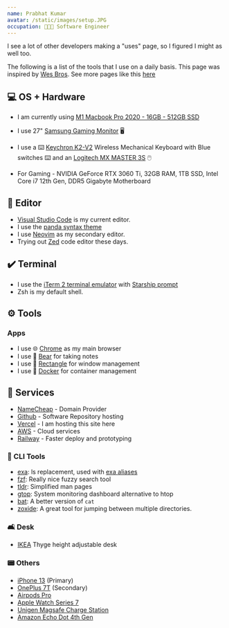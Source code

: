```yaml
---
name: Prabhat Kumar
avatar: /static/images/setup.JPG
occupation: 🧑🏻‍💻 Software Engineer
---
```


I see a lot of other developers making a "uses" page, so I figured I might as well too.

The following is a list of the tools that I use on a daily basis. This page
was inspired by [Wes Bros](https://wesbos.com/uses). See more pages like this [here](https://uses.tech)

## 💻 OS + Hardware

- I am currently using [M1 Macbook Pro 2020 - 16GB - 512GB SSD](https://www.apple.com/in/shop/buy-mac/macbook-pro/13-inch-macbook-pro)
- I use 27" [Samsung Gaming Monitor](https://www.samsung.com/in/monitors/gaming/odyssey-g7-27-inch-240hz-1ms-curved-lc27g75tqswxxl/) 🖥️
- I use a ⌨️ [Keychron K2-V2](https://keychron.in/product/keychron-k2-v-2/) Wireless Mechanical Keyboard with Blue switches ⌨️ and an [Logitech MX MASTER 3S](https://www.logitech.com/en-in/products/mice/mx-master-3s.910-006561.html) 🖱️

- For Gaming - NVIDIA GeForce RTX 3060 Ti, 32GB RAM, 1TB SSD, Intel Core i7 12th Gen, DDR5 Gigabyte Motherboard

## 📑 Editor

- [Visual Studio Code](https://code.visualstudio.com/) is my current editor.
- I use the [panda syntax theme](https://marketplace.visualstudio.com/items?itemName=tinkertrain.theme-panda#:~:text=Preferences%3A,theme%20and%20choose%20Panda%20Syntax%20.)
- I use [Neovim](https://neovim.io/) as my secondary editor.
- Trying out [Zed](https://zed.dev/) code editor these days.

## ✔️ Terminal

- I use the [iTerm 2 terminal emulator](https://iterm2.com/) with [Starship prompt](https://starship.rs/)
- Zsh is my default shell.

## ⚙️ Tools

### Apps

- I use 🌐 [Chrome](https://www.google.com/intl/en_in/chrome/) as my main browser
- I use 🐻 [Bear](https://bear.app/) for taking notes
- I use 📐 [Rectangle](https://rectangleapp.com) for window management
- I use 🐳 [Docker](https://www.docker.com/) for container management

## 📑 Services

- [NameCheap](https://www.namecheap.com/) - Domain Provider
- [Github](https://github.com/) - Software Repository hosting
- [Vercel](https://vercel.com/dashboard) - I am hosting this site here
- [AWS](https://aws.amazon.com/) - Cloud services
- [Railway](https://railway.app/) - Faster deploy and prototyping

### 🧰 CLI Tools

- [exa](https://github.com/ogham/exa): ls replacement, used with [exa aliases](https://github.com/gazorby/fish-exa)
- [fzf](https://github.com/junegunn/fzf): Really nice fuzzy search tool
- [tldr](https://github.com/dbrgn/tealdeer): Simplified man pages
- [gtop](https://github.com/aksakalli/gtop): System monitoring dashboard alternative to htop
- [bat](https://github.com/sharkdp/bat): A better version of `cat`
- [zoxide](https://github.com/ajeetdsouza/zoxide): A great tool for jumping between multiple directories.

### 🛋 Desk

- [IKEA](https://www.ikea.com/sg/en/p/thyge-desk-white-silver-colour-s19245192/) Thyge height adjustable desk

### 📟 Others

- [iPhone 13](https://www.apple.com/in/shop/buy-iphone/iphone-13) (Primary)
- [OnePlus 7T](https://www.oneplus.in/7t) (Secondary)
- [Airpods Pro](https://support.apple.com/kb/SP811?locale=en_US)
- [Apple Watch Series 7](https://www.apple.com/by/apple-watch-series-7/)
- [Unigen Magsafe Charge Station](https://www.unigenlifestyle.com/collections/charging-solution/products/magtec-300)
- [Amazon Echo Dot 4th Gen](https://www.amazon.in/All-new-Echo-Dot/dp/B084L41R96)
